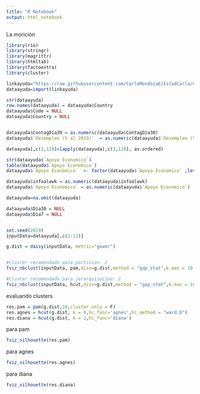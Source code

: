 ```yaml
---
title: "R Notebook"
output: html_notebook
---
```


La morición

```r
library(rio)
library(stringr)
library(magrittr)
library(htmltab)
library(factoextra)
library(cluster)

linkayuda="https://raw.githubusercontent.com/CarlaMendozaE/EstadCarla/master/Data.csv"
dataayuda=import(linkayuda)

str(dataayuda)
row.names(dataayuda) = dataayuda$Country
dataayuda$Code = NULL
dataayuda$Country = NULL


dataayuda$ContagDía30 = as.numeric(dataayuda$ContagDía30)
dataayuda$`Desempleo (% al 2019)`  = as.numeric(dataayuda$`Desempleo (% al 2019)`)
```


```r
dataayuda[,c(3,12)]=lapply(dataayuda[,c(3,12)], as.ordered) 

str(dataayuda$`Apoyo Economico`)
table(dataayuda$`Apoyo Economico`)
dataayuda$`Apoyo Economico`  <- factor(dataayuda$`Apoyo Economico` ,levels(dataayuda$`Apoyo Economico` )[c(3,2,1)])

dataayuda$infoalawk = as.numeric(dataayuda$infoalawk)
dataayuda$`Apoyo Economico` = as.numeric(dataayuda$`Apoyo Economico`)


```


```r

dataayuda=na.omit(dataayuda)

dataayuda$Día30 = NULL
dataayuda$Día7 = NULL


set.seed(2019)
inputData=dataayuda[,c(1:12)]

g.dist = daisy(inputData, metric="gower")


#cluster recomendado para particion: 2
fviz_nbclust(inputData, pam,diss=g.dist,method = "gap_stat",k.max = 10,verbose = F)

#cluster recomendada para jerarquizacion: 2
fviz_nbclust(inputData, hcut,diss=g.dist,method = "gap_stat",k.max = 10,verbose = F)

```

evaluando clusters

```r
res.pam = pam(g.dist,10,cluster.only = F)
res.agnes = hcut(g.dist, k = 6,hc_func='agnes',hc_method = "ward.D")
res.diana = hcut(g.dist, k = 2,hc_func='diana')
```

para pam

```r
fviz_silhouette(res.pam)
```

para agnes

```r
fviz_silhouette(res.agnes)

```


para diana

```r
fviz_silhouette(res.diana)
```








